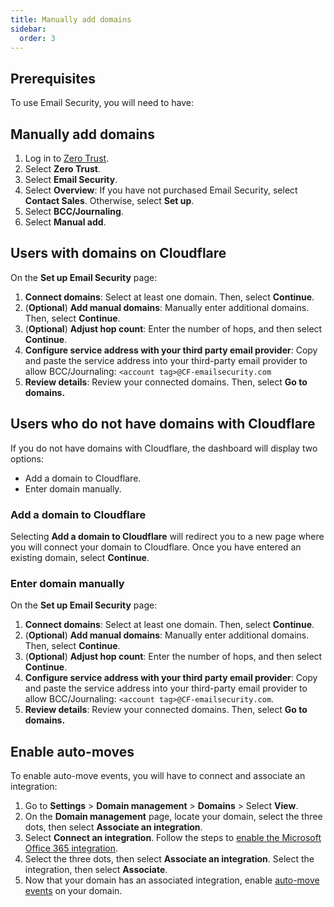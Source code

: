 ```yaml
---
title: Manually add domains
sidebar:
  order: 3
---
```



## Prerequisites

To use Email Security, you will need to have:

<Render file="email-security/onboarding-prerequisites" />

## Manually add domains

1. Log in to [Zero Trust](https://one.dash.cloudflare.com/).
2. Select **Zero Trust**.
3. Select **Email Security**.
4. Select **Overview**: If you have not purchased Email Security, select **Contact Sales**. Otherwise, select **Set up**.
5. Select **BCC/Journaling**.
6. Select **Manual add**.

## Users with domains on Cloudflare

On the **Set up Email Security** page:

1. **Connect domains**: Select at least one domain. Then, select **Continue**.
2. (**Optional**) **Add manual domains**: Manually enter additional domains. Then, select **Continue**.
3. (**Optional**) **Adjust hop count**: Enter the number of <GlossaryTooltip term="Hops">hops</GlossaryTooltip>, and then select **Continue**.
4. **Configure service address with your third party email provider**: Copy and paste the service address into your third-party email provider to allow BCC/Journaling: `<account tag>@CF-emailsecurity.com`
5. **Review details**: Review your connected domains. Then, select **Go to domains.**

## Users who do not have domains with Cloudflare

If you do not have domains with Cloudflare, the dashboard will display two options:

* Add a domain to Cloudflare.
* Enter domain manually.

### Add a domain to Cloudflare

Selecting **Add a domain to Cloudflare** will redirect you to a new page where you will connect your domain to Cloudflare. Once you have entered an existing domain, select **Continue**.

### Enter domain manually

On the **Set up Email Security** page:

1. **Connect domains**: Select at least one domain. Then, select **Continue**.
2. (**Optional**) **Add manual domains**: Manually enter additional domains. Then, select **Continue**.
3. (**Optional**) **Adjust hop count**: Enter the number of <GlossaryTooltip term="Hops">hops</GlossaryTooltip>, and then select **Continue**.
4. **Configure service address with your third party email provider**: Copy and paste the service address into your third-party email provider to allow BCC/Journaling: `<account tag>@CF-emailsecurity.com`.
5. **Review details**: Review your connected domains. Then, select **Go to domains.**

## Enable auto-moves

To enable auto-move events, you will have to connect and associate an integration:

1. Go to **Settings** > **Domain management** > **Domains** > Select **View**.
2. On the **Domain management** page, locate your domain, select the three dots, then select **Associate an integration**.
3. Select **Connect an integration**. Follow the steps to [enable the Microsoft Office 365 integration](/cloudflare-one/email-security/setup/post-delivery-deployment/bcc-journaling/journaling-setup/office365-journaling/#integrate-with-microsoft-o365).
4. Select the three dots, then select **Associate an integration**. Select the integration, then select **Associate**.
5. Now that your domain has an associated integration, enable [auto-move events](/cloudflare-one/email-security/auto-moves/) on your domain.